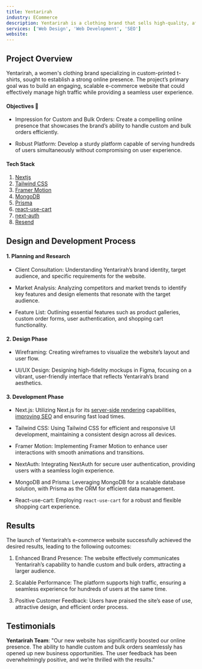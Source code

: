 ```yaml
---
title: Yentarirah
industry: ECommerce
description: Yentarirah is a clothing brand that sells high-quality, affordable clothing for the newer generation. They are known for their unique designs and high-quality materials.
services: ['Web Design', 'Web Development', 'SEO']
website:
---
```


## Project Overview

Yentarirah, a women's clothing brand specializing in custom-printed t-shirts, sought to establish a strong online presence. The project’s primary goal was to build an engaging, scalable e-commerce website that could effectively manage high traffic while providing a seamless user experience.

#### Objectives 🎯

- Impression for Custom and Bulk Orders: Create a compelling online presence that showcases the brand’s ability to handle custom and bulk orders efficiently.

- Robust Platform: Develop a sturdy platform capable of serving hundreds of users simultaneously without compromising on user experience.

#### Tech Stack

1. [Nextjs](https://nextjs.org)
2. [Tailwind CSS](https://tailwindcss.com/)
3. [Framer Motion](https://framer.com/motion)
4. [MongoDB](https://mongodb.com)
5. [Prisma](https://www.prisma.io/)
6. [react-use-cart](https://www.npmjs.com/package/react-use-cart)
7. [next-auth](https://next-auth.js.org/)
8. [Resend](https://resend.com/)

## Design and Development Process

#### 1. Planning and Research

- Client Consultation: Understanding Yentarirah’s brand identity, target audience, and specific requirements for the website.

- Market Analysis: Analyzing competitors and market trends to identify key features and design elements that resonate with the target audience.

- Feature List: Outlining essential features such as product galleries, custom order forms, user authentication, and shopping cart functionality.

#### 2. Design Phase

- Wireframing: Creating wireframes to visualize the website’s layout and user flow.

- UI/UX Design: Designing high-fidelity mockups in Figma, focusing on a vibrant, user-friendly interface that reflects Yentarirah’s brand aesthetics.

#### 3. Development Phase

- Next.js: Utilizing Next.js for its [server-side rendering](https://nextjs.org/docs/app/building-your-application/rendering/server-components) capabilities, [improving SEO](https://vercel.com/blog/nextjs-seo-playbook) and ensuring fast load times.

- Tailwind CSS: Using Tailwind CSS for efficient and responsive UI development, maintaining a consistent design across all devices.

- Framer Motion: Implementing Framer Motion to enhance user interactions with smooth animations and transitions.

- NextAuth: Integrating NextAuth for secure user authentication, providing users with a seamless login experience.

- MongoDB and Prisma: Leveraging MongoDB for a scalable database solution, with Prisma as the ORM for efficient data management.

- React-use-cart: Employing `react-use-cart` for a robust and flexible shopping cart experience.

## Results

The launch of Yentarirah’s e-commerce website successfully achieved the desired results, leading to the following outcomes:

1. Enhanced Brand Presence: The website effectively communicates Yentarirah’s capability to handle custom and bulk orders, attracting a larger audience.

2. Scalable Performance: The platform supports high traffic, ensuring a seamless experience for hundreds of users at the same time.

3. Positive Customer Feedback: Users have praised the site’s ease of use, attractive design, and efficient order process.

## Testimonials

**Yentarirah Team**: "Our new website has significantly boosted our online presence. The ability to handle custom and bulk orders seamlessly has opened up new business opportunities. The user feedback has been overwhelmingly positive, and we’re thrilled with the results."

